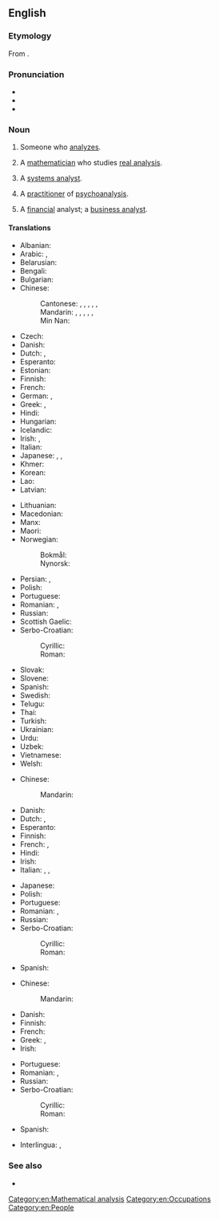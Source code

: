 {{also|Analyst}}
==English==

===Etymology===
From {{der|en|fr|analyste}}.

===Pronunciation===
* {{IPA|en|/ˈænəlɪst/}}
* {{audio|en|en-us-analyst.ogg|Audio (US)}}
* {{homophone|en|annalist}}

===Noun===
{{en-noun}}

# Someone who [[analyze]]s.
# {{lb|en|mathematics}} A [[mathematician]] who studies [[real analysis]].
# {{lb|en|computing}} A [[systems analyst]].
# {{lb|en|psychiatry}} A [[practitioner]] of [[psychoanalysis]].
# A [[financial]] analyst; a [[business analyst]].

====Translations====
{{trans-top|person who analyses}}
* Albanian: {{t|sq|analist|m}}
* Arabic: {{t|ar|مُحَلِّل|m}}, {{t|ar|مُتَخَصِّص|m}}
* Belarusian: {{t|be|аналі́тык|m}}
* Bengali: {{t|bn|বিশ্লেষক}}
* Bulgarian: {{t|bg|анали́тик|m}}
* Chinese:
*: Cantonese: {{t|yue|分析家|tr=fan1 sik1 gaa1}}, {{t|yue|分析者|tr=fan1 sik1 ze2}}, {{t|yue|分析師}}, {{t|yue|分析师|tr=fan1 sik1 si1}}, {{t|yue|分析員}}, {{t|yue|分析员|tr=fan1 sik1 jyun4}}
*: Mandarin: {{t+|cmn|分析家|tr=fēnxījiā}}, {{t|cmn|分析者|tr=fēnxīzhě}}, {{t+|cmn|分析師}}, {{t+|cmn|分析师|tr=fēnxīshī}}, {{t+|cmn|分析員}}, {{t+|cmn|分析员|tr=fēnxīyuán}}
*: Min Nan: {{t|nan|分析家|tr=hun-sek-ka}}
* Czech: {{t|cs|analytik|m}}
* Danish: {{t|da|analytiker|c}}
* Dutch: {{t+|nl|analist|m}}, {{t+|nl|analiste|f}}
* Esperanto: {{t|eo|analizisto}}
* Estonian: {{t|et|analüütik}}
* Finnish: {{t+|fi|analyytikko}}
* French: {{t+|fr|analyste|m}}
* German: {{t+|de|Analytiker|m}}, {{t+|de|Analytikerin|f}}
* Greek: {{t+|el|αναλυτής|m}}, {{t+|el|αναλύτρια|f}}
* Hindi: {{t|hi|विश्लेषक|m}}
* Hungarian: {{t+|hu|elemző}}
* Icelandic: {{t|is|sérfræðingur|m}}
* Irish: {{t|ga|anailísí|m}}, {{t-check|ga|taifeoir|m}}
* Italian: {{t+|it|analista|m|f}}
* Japanese: {{t+|ja|アナリスト|tr=anarisuto}}, {{t|ja|分析家|tr=ぶんせきか, bunsekika}}, {{t|ja|分析者|tr=ぶんせきしゃ, bunsekisha}}
* Khmer: {{t|km|អ្នកវិភាគ}}
* Korean: {{t|ko|분석자}}
* Lao: {{t|lo|ນັກວິເຄາະ}}
* Latvian: {{t|lv|analītiķis|m}}
{{trans-mid}}
* Lithuanian: {{t|lt|analitikas|m}}
* Macedonian: {{t|mk|аналитичар|m}}
* Manx: {{t|gv|bun-ronseyder|m}}
* Maori: {{t|mi|kaitātari }}
* Norwegian:
*: Bokmål: {{t|nb|analytiker|m}}
*: Nynorsk: {{t|nn|analytikar|m}}
* Persian: {{t+|fa|گزارشگر|tr=gozârešgar}}, {{t+|fa|تحلیلگر|tr=tahlilgar}}
* Polish: {{t+|pl|analityk|m}}
* Portuguese: {{t+|pt|analista|m|f}}
* Romanian: {{t+|ro|analist|m}}, {{t+|ro|analistă|f}}
* Russian: {{t+|ru|анали́тик|m}}
* Scottish Gaelic: {{t|gd|mion-sgrùdair|m}}
* Serbo-Croatian:
*: Cyrillic: {{t|sh|аналѝтича̄р|m}}
*: Roman: {{t+|sh|analìtičār|m}}
* Slovak: {{t|sk|analytik|m}}
* Slovene: {{t|sl|analitik|m}}
* Spanish: {{t|es|analista|m|f}}
* Swedish: {{t+|sv|analytiker|c}}
* Telugu: {{t|te|విశ్లేషకుడు|m}}
* Thai: {{t|th|นักวิเคราะห์}}
* Turkish: {{t+|tr|analist}}
* Ukrainian: {{t+|uk|аналі́тик|m}}
* Urdu: {{t|ur|تجزیہ کار|tr=tejziya kār}}
* Uzbek: {{t+|uz|analitik}}
* Vietnamese: {{t|vi|[[người]] [[phân tích]]}}
* Welsh: {{t|cy|dadansoddwr|m}}
{{trans-bottom}}

{{trans-see|systems analyst}}

{{trans-top|psychoanalysis practitioner}}
* Chinese:
*: Mandarin: {{t-needed|cmn}}
* Danish: {{t|da|psykoanalytiker|c}}
* Dutch: {{t|nl|psycho-analist|m}}, {{t|nl|psycho-analiste|f}}
* Esperanto: {{t|eo|psikanalizisto}}
* Finnish: {{t+|fi|psykoanalyytikko}}
* French: {{t+|fr|analyste|m}}, {{t+|fr|psychanalyste|m}}
* Hindi: {{t|hi|मनोविश्लेषक|m}}
* Irish: {{t|ga|síocanailísí|m}}
* Italian: {{t+|it|analista|m}}, {{g|f}}, {{t+|it|psicanalista|m|f}}
{{trans-mid}}
* Japanese: {{t|ja|精神分析学者|tr=せいしんぶんせきがくしゃ, seishinnbunsekigakusha}}
* Polish: {{t+|pl|psychoanalityk|m}}
* Portuguese: {{t+|pt|psicanalista|m|f}}
* Romanian: {{t+|ro|psihanalist|m}}, {{t+|ro|psihanalistă|f}}
* Russian: {{t+|ru|психиа́тр|m}}
* Serbo-Croatian:
*: Cyrillic: {{t|sh|психоаналѝтича̄р|m}}
*: Roman: {{t+|sh|psihoanalìtičār|m}}
* Spanish: {{t|es|psicoanalista|m|f}}
{{trans-bottom}}

{{trans-top|financial or business analyst}}
* Chinese:
*: Mandarin: {{t-needed|cmn}}
* Danish: {{t-needed|da}}
* Finnish: {{t+|fi|analyytikko}}
* French: {{t+|fr|analyste|m}}
* Greek: {{t+|el|αναλυτής|m}}, {{t+|el|αναλύτρια|f}}
* Irish: {{t|ga|anailísí|m}}
{{trans-mid}}
* Portuguese: {{t+|pt|analista|m|f}}
* Romanian: {{t+|ro|analist|m}}, {{t+|ro|analistă|f}}
* Russian: {{t+|ru|анали́тик|m}}
* Serbo-Croatian:
*: Cyrillic: {{t|sh|аналѝтича̄р|m}}
*: Roman: {{t+|sh|analìtičār|m}}
* Spanish: {{t|es|analista|m|f}}
{{trans-bottom}}

{{checktrans-top}}
* Interlingua: {{t-check|ia|analysta}}, {{t-check|ia|analysator}}
{{trans-mid}}
{{trans-bottom}}

===See also===
* {{l|en|analyst programmer}}

[[Category:en:Mathematical analysis]]

[[Category:en:Occupations]]
[[Category:en:People]]